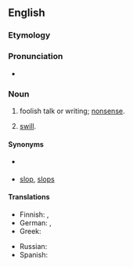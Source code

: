 ==English==

===Etymology===
{{compound|en|hog|wash}}

===Pronunciation===
* {{audio|en-us-hogwash.ogg|Audio (US)|lang=en}}

===Noun===
{{en-noun|-}}

# {{lb|en|slang}} foolish talk or writing; [[nonsense]].
# [[swill]].

====Synonyms====
* {{sense|foolish talk}} {{seeSynonyms|nonsense|sense=1}}
* {{sense|swill}} [[slop]], [[slops]]

====Translations====
{{trans-top|nonsense}}
* Finnish: {{t+|fi|pötypuhe}}, {{t+|fi|hölynpöly}}
* German: {{t+|de|Quatsch|m}}, {{t+|de|Unsinn|m}}
* Greek: {{t+|el|κουραφέξαλα|n-p|sc=Grek}}
{{trans-mid}}
* Russian: {{t+|ru|бред си́вой кобы́лы|m}} {{qualifier|lit.: delirium of a grey mare}}
* Spanish: {{t+|es|tonterías|f-p}}
{{trans-bottom}}